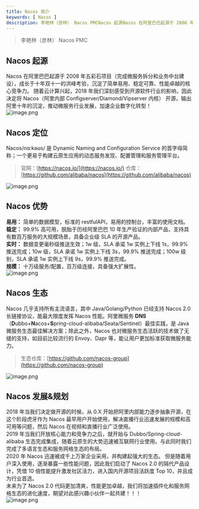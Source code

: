 ```yaml
---
title: Nacos 简介
keywords: [ Nacos ]
description: 李艳林（彦林） Nacos PMCNacos 起源Nacos 在阿里巴巴起源于 2008 年五彩石项目（完成微服务拆分和业务中台建设），成长于十年双十一的洪峰考验，沉淀了简单易用、稳定可靠、性能卓越的核心竞争力。 随着云计算兴起，2018 年我们深刻感受到开源软件行业的影响，因此决定将 Nac...
---
```

> 李艳林（彦林） Nacos PMC

<a name="lw2jk"></a>
## Nacos 起源
Nacos 在阿里巴巴起源于 2008 年五彩石项目（完成微服务拆分和业务中台建设），成长于十年双十一的洪峰考验，沉淀了简单易用、稳定可靠、性能卓越的核心竞争力。 随着云计算兴起，2018 年我们深刻感受到开源软件行业的影响，因此决定将 Nacos（阿里内部 Configserver/Diamond/Vipserver 内核） 开源，输出阿里十年的沉淀，推动微服务行业发展，加速企业数字化转型！<br />![image.png](https://cdn.nlark.com/yuque/0/2021/png/1465210/1639749084961-356f6f8f-2c74-4b5f-80fe-9c0207b07283.png#clientId=u929293d6-ee6b-4&from=paste&height=519&id=u2948009e&originHeight=800&originWidth=1086&originalType=binary&ratio=1&rotation=0&showTitle=false&size=616419&status=done&style=none&taskId=u24003c7b-d9eb-4f55-97ce-7946d4a28fe&title=&width=704.9861450195312)
<a name="nZq3n"></a>
## Nacos 定位
Nacos/nɑ:kəʊs/ 是 Dynamic Naming and Configuration Service 的首字母简称；一个更易于构建云原生应用的动态服务发现、配置管理和服务管理平台。
> 官网：[https://nacos.io/](https://nacos.io/)           仓库：[https://github.com/alibaba/nacos](https://github.com/alibaba/nacos)

![image.png](https://cdn.nlark.com/yuque/0/2021/png/1465210/1637460801625-abaec6c8-82a8-46cf-9b86-7b7ecc2968e4.png#clientId=u9d17135d-cdbd-4&from=paste&height=218&id=udf31d7ea&originHeight=498&originWidth=1674&originalType=binary&ratio=1&rotation=0&showTitle=false&size=457599&status=done&style=none&taskId=ua6846b3b-eedc-42d6-b709-259fdaddbc5&title=&width=733)
<a name="M7VNV"></a>
## Nacos 优势
**易用：** 简单的数据模型，标准的 restfulAPI，易用的控制台，丰富的使用文档。<br />
**稳定：** 99.9% 高可用，脱胎于历经阿里巴巴 10 年生产验证的内部产品，支持具有数百万服务的大规模场景，具备企业级 SLA 的开源产品。<br />
**实时：** 数据变更毫秒级推送生效；1w 级，SLA 承诺 1w 实例上下线 1s，99.9% 推送完成；10w 级，SLA 承诺 1w 实例上下线 3s，99.9% 推送完成；100w 级别，SLA 承诺 1w 实例上下线 9s，99.9% 推送完成。<br />
**规模：** 十万级服务/配置，百万级连接，具备强大扩展性。<br />
![image.png](https://cdn.nlark.com/yuque/0/2021/png/1465210/1637460861003-f10b5d64-c5b3-4672-896c-bb57d172b821.png#clientId=u9d17135d-cdbd-4&from=paste&height=238&id=u12f246f8&originHeight=476&originWidth=1606&originalType=binary&ratio=1&rotation=0&showTitle=false&size=303011&status=done&style=none&taskId=u806882c1-d384-4e08-adc5-ba393b3767a&title=&width=803)
<a name="VT179"></a>
## Nacos 生态
Nacos 几乎支持所有主流语言，其中 Java/Golang/Python 已经支持 Nacos 2.0 长链接协议，能最大限度发挥 Nacos 性能。阿里微服务 **DNS**（**D**ubbo+**N**acos+**S**pring-cloud-alibaba/Seata/Sentinel）最佳实践，是 Java 微服务生态最佳解决方案；除此之外，Nacos 也对微服务生态活跃的技术做了无缝的支持，如目前比较流行的 Envoy、Dapr 等，能让用户更加标准获取微服务能力。
> 生态仓库：[https://github.com/nacos-group](https://github.com/nacos-group)

![image.png](https://cdn.nlark.com/yuque/0/2021/png/1465210/1637460876360-1f04b392-cb2f-4b43-a370-41470d30709b.png#clientId=u9d17135d-cdbd-4&from=paste&height=435&id=uc5566949&originHeight=870&originWidth=1976&originalType=binary&ratio=1&rotation=0&showTitle=false&size=698273&status=done&style=none&taskId=u761851ac-3d64-4f09-9bab-3a9143f9aa1&title=&width=988)
<a name="jFSjE"></a>
## Nacos 发展&规划
2018 年当我们决定做开源的时候，从 0.X 开始把阿里内部能力逐步抽象开源，在这个阶段虎牙作为 Nacos 最早用户开始使用，解决直播行业迅速发展的规模和高可用等问题，然后 Nacos 在视频和直播行业广泛使用。<br />
2019 年当我们开放核心能力和竞争力之后，就开始与 Dubbo/Spring-cloud-alibaba 生态完成集成，随着云原生的大势迅速被互联网行业使用。与此同时我们完成了多语言生态和服务网格生态的布局。<br />
2020 年 Nacos 迅速被成千上万家企业采用，并构建起强大的生态。 但是随着用户深入使用，逐渐暴露一些性能问题，因此我们启动了 Nacos 2.0 的隔代产品设计，凭借 10 倍性能提升激发社区活力，进入国内开源项目活跃度 Top 10，并且成为行业首选。<br />
未来为了 Nacos 2.0 代码更加清爽，性能更加卓越，我们将加速插件化和服务网格生态的进化速度，期望对此感兴趣小伙伴一起共建！！！<br />
![image.png](https://cdn.nlark.com/yuque/0/2021/png/1465210/1638886786076-5f9fa5db-d894-4a8d-a505-6ba702350b2d.png#clientId=ua1310b7d-40e1-4&from=paste&height=486&id=u6aacaec6&originHeight=972&originWidth=1636&originalType=binary&ratio=1&rotation=0&showTitle=false&size=449779&status=done&style=none&taskId=u99e439f0-ae8d-4df0-ac2d-d434cbf03c9&title=&width=818)
